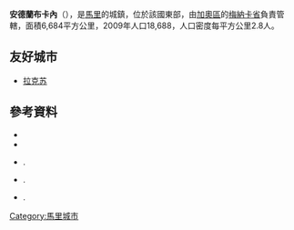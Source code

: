 '''安德蘭布卡內'''（{{lang-fr|Andéramboukane}}），是[[馬里|馬里]]的城鎮，位於該國東部，由[[加奧區|加奧區]]的[[梅納卡省|梅納卡省]]負責管轄，面積6,684平方公里，2009年人口18,688，人口密度每平方公里2.8人。

==友好城市==
* {{FRA}} [[拉克苏|拉克苏]]

==參考資料==
*{{citation |title=Common and Fundamental Operational Datasets Registry: Mali |publisher=United Nations Office for the Coordination of Humanitarian Affairs |url=http://cod.humanitarianresponse.info/country-region/mali |deadurl=yes |archiveurl=https://web.archive.org/web/20121214211137/http://cod.humanitarianresponse.info/country-region/Mali |archivedate=2012-12-14 |accessdate=2015-07-16 }}
*{{citation 
 |url=http://instat.gov.ml/documentation/gao.pdf 
 |publisher=République de Mali: Institut National de la Statistique 
 |title=Resultats Provisoires RGPH 2009 (Région de Gao) 
 |language=fr 
 |deadurl=yes 
 |archiveurl=https://web.archive.org/web/20110722215718/http://instat.gov.ml/documentation/gao.pdf 
 |archivedate=2011-07-22 
 |accessdate=2015-07-16 
 }}
*{{citation | title=Plan de Sécurité Alimentaire Commune Rurale de Anderamboukane 2005-2009 | publisher=Commissariat à la Sécurité Alimentaire, République du Mali, USAID-Mali | year=2005 | url=http://www.aec.msu.edu/fs2/mali_fd_strtgy/plans/gao/Menaka/P_S_A_Anderamboukane_vf.pdf | language=fr | ref=none | deadurl=yes | archiveurl=https://web.archive.org/web/20120921090608/http://www.aec.msu.edu/fs2/mali_fd_strtgy/plans/gao/Menaka/P_S_A_Anderamboukane_vf.pdf | archivedate=2012年9月21日 | df= | accessdate=2015年7月16日 }}.
*{{citation | title= Etude Santé Mobile: Analyse de l’état de la santé mobile à Andéramboukane et propositions pour rendre le système plus efficace et durable | url= http://www.bndr-mali.org/bnn-mali/index.php?option=com_docman&task=doc_download&gid=1392&Itemid=53 | publisher= Stagiaire SNV Gao | language= fr | type= English summary | ref= none }}{{Dead link|date=2018年7月 |bot=InternetArchiveBot |fix-attempted=no }}.
*{{citation | title=Situation des points d'eau modernes au Mali en 2003: Commune de Anderamboukane | url=http://www.bndr-mali.org/bnn-mali/index.php?option=com_docman&task=doc_download&gid=341&Itemid=53 | year=2003 | publisher=Ministère des Mines, de l'Energie et de l'Eau, République du Mali | ref=none }}{{Dead link|date=2018年7月 |bot=InternetArchiveBot |fix-attempted=no }}.

{{Coord|15|25|42|N|3|1|6|E|display=title}}

{{Mali-geo-stub}}
[[Category:馬里城市|Category:馬里城市]]